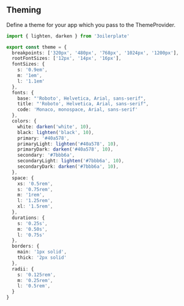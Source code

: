 ## Theming

Define a theme for your app which you pass to the ThemeProvider.

```ts
import { lighten, darken } from '3oilerplate'

export const theme = {
  breakpoints: ['320px', '480px', '768px', '1024px', '1200px'],
  rootFontSizes: ['12px', '14px', '16px'],
  fontSizes: {
    s: '0.9em',
    m: '1em',
    l: '1.1em'
  },
  fonts: {
    base: "'Roboto', Helvetica, Arial, sans-serif",
    title: "'Roboto', Helvetica, Arial, sans-serif",
    code: 'Monaco, monospace, Arial, sans-serif'
  },
  colors: {
    white: darken('white', 10),
    black: lighten('black', 10),
    primary: '#40a578',
    primaryLight: lighten('#40a578', 10),
    primaryDark: darken('#40a578', 10),
    secondary: '#7bbb6a',
    secondaryLight: lighten('#7bbb6a', 10),
    secondaryDark: darken('#7bbb6a', 10),
  },
  space: {
    xs: '0.5rem',
    s: '0.75rem',
    m: '1rem',
    l: '1.25rem',
    xl: '1.5rem',
  },
  durations: {
    s: '0.25s',
    m: '0.50s',
    l: '0.75s'
  },
  borders: {
    main: '1px solid',
    thick: '2px solid'
  },
  radii: {
    s: '0.125rem',
    m: '0.25rem',
    l: '0.5rem',
  }
}
```
